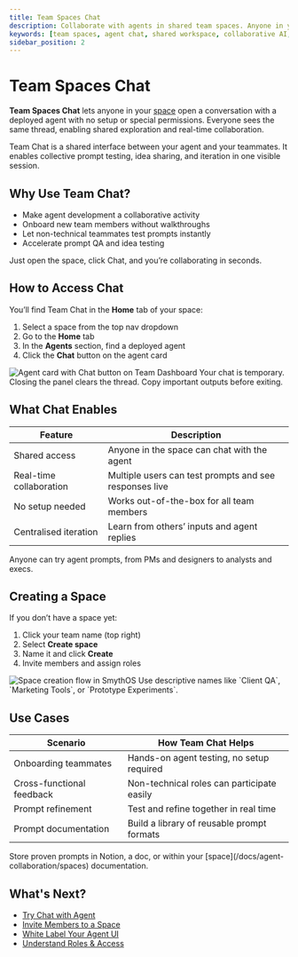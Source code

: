 ```yaml
---
title: Team Spaces Chat
description: Collaborate with agents in shared team spaces. Anyone in your space can chat with deployed agents, explore their capabilities, and build together.
keywords: [team spaces, agent chat, shared workspace, collaborative AI, SmythOS chat, team dashboard]
sidebar_position: 2
---
```


# Team Spaces Chat

**Team Spaces Chat** lets anyone in your [space](/docs/agent-collaboration/spaces) open a conversation with a deployed agent with no setup or special permissions. Everyone sees the same thread, enabling shared exploration and real-time collaboration.

<InfoCallout title="What is it?">
Team Chat is a shared interface between your agent and your teammates. It enables collective prompt testing, idea sharing, and iteration in one visible session.
</InfoCallout>

## Why Use Team Chat?

- Make agent development a collaborative activity  
- Onboard new team members without walkthroughs  
- Let non-technical teammates test prompts instantly  
- Accelerate prompt QA and idea testing

<TipCallout title="Fast Feedback">
Just open the space, click Chat, and you’re collaborating in seconds.
</TipCallout>

## How to Access Chat

You’ll find Team Chat in the **Home** tab of your space:

1. Select a space from the top nav dropdown  
2. Go to the **Home** tab  
3. In the **Agents** section, find a deployed agent  
4. Click the **Chat** button on the agent card  

<Image src="/docs/img/team-chat-agent-card.jpg" alt="Agent card with Chat button on Team Dashboard" caption="Click the Chat button to start interacting with any deployed agent in your space."/>

<WarningCallout title="Session-based history">
Your chat is temporary. Closing the panel clears the thread. Copy important outputs before exiting.
</WarningCallout>

## What Chat Enables

| Feature               | Description                                              |
|-----------------------|----------------------------------------------------------|
| Shared access         | Anyone in the space can chat with the agent              |
| Real-time collaboration | Multiple users can test prompts and see responses live |
| No setup needed       | Works out-of-the-box for all team members                |
| Centralised iteration | Learn from others’ inputs and agent replies              |

<InfoCallout title="No coding required">
Anyone can try agent prompts, from PMs and designers to analysts and execs.
</InfoCallout>

## Creating a Space

If you don’t have a space yet:

1. Click your team name (top right)  
2. Select **Create space**  
3. Name it and click **Create**  
4. Invite members and assign roles  

<Image src="/docs/img/create-space-flow.jpg" alt="Space creation flow in SmythOS" caption="Spaces group agents, team members, and shared tools in one place."/>

<TipCallout title="Name clearly">
Use descriptive names like `Client QA`, `Marketing Tools`, or `Prototype Experiments`.
</TipCallout>

## Use Cases

| Scenario                          | How Team Chat Helps                          |
|-----------------------------------|----------------------------------------------|
| Onboarding teammates              | Hands-on agent testing, no setup required     |
| Cross-functional feedback         | Non-technical roles can participate easily    |
| Prompt refinement                 | Test and refine together in real time         |
| Prompt documentation              | Build a library of reusable prompt formats    |

<TipCallout title="Save successful prompts">
Store proven prompts in Notion, a doc, or within your [space](/docs/agent-collaboration/spaces) documentation.
</TipCallout>

## What's Next?

- [Try Chat with Agent](/docs/agent-collaboration/chat-with-agent)
- [Invite Members to a Space](/docs/agent-collaboration/spaces/invite-members)
- [White Label Your Agent UI](/docs/agent-collaboration/spaces/white-labeling)
- [Understand Roles & Access](/docs/agent-collaboration/permissions)
